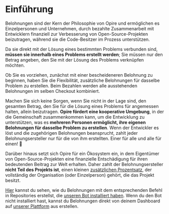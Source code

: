 # Einführung

Belohnungen sind der Kern der Philosophie von Opire und ermöglichen es Einzelpersonen und Unternehmen, durch bezahlte Zusammenarbeit mit Entwicklern finanziell zur Verbesserung von Open-Source-Projekten beizutragen, während sie die Code-Besitzer im Prozess unterstützen.

Da sie direkt mit der Lösung eines bestimmten Problems verbunden sind, **müssen sie innerhalb eines Problems erstellt werden**; Sie müssen nur den Betrag angeben, den Sie mit der Lösung des Problems verknüpfen möchten.

Ob Sie es vorziehen, zunächst mit einer bescheideneren Belohnung zu beginnen, haben Sie die Flexibilität, zusätzliche Belohnungen für dasselbe Problem zu erstellen. Beim Bezahlen werden alle ausstehenden Belohnungen im selben Checkout kombiniert.

Machen Sie sich keine Sorgen, wenn Sie nicht in der Lage sind, den gesamten Betrag, den Sie für die Lösung eines Problems für angemessen halten, allein beizutragen. **Opire fördert eine kooperative Umgebung**, in der die Gemeinschaft zusammenkommen kann, um die Entwicklung zu unterstützen, was es **mehreren Personen ermöglicht, ihre eigenen Belohnungen für dasselbe Problem zu erstellen**. Wenn der Entwickler es löst und die zugehörigen Belohnungen beansprucht, zahlt jeder Belohnungsersteller nur für die von ihm erstellten. Einer für alle und alle für einen! 🤝

Darüber hinaus setzt sich Opire für ein Ökosystem ein, in dem Eigentümer von Open-Source-Projekten eine finanzielle Entschädigung für ihren bedeutenden Beitrag zur Welt erhalten. Daher zahlt der Belohnungsersteller **nicht Teil des Projekts ist**, einen kleinen [zusätzlichen Prozentsatz](/rewards/pricing#percentage-for-code-owner), der vollständig der Organisation (oder Einzelperson) gehört, die das Projekt besitzt.

[Hier](/de/overview/commands#belohnung-erstellen) kannst du sehen, wie du Belohnungen mit dem entsprechenden Befehl in Repositories erstellst, die [unseren Bot installiert haben](/de/overview/install-bot). Wenn du den Bot nicht installiert hast, kannst du Belohnungen direkt von deinem Dashboard auf [unserer Plattform](https://app.opire.dev/dashboard/creator/rewards) aus erstellen.

